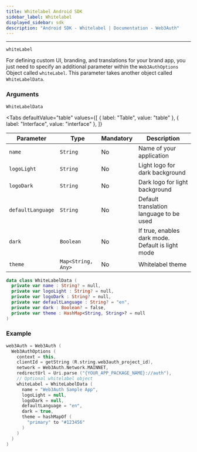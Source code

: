 ```yaml
---
title: Whitelabel Android SDK
sidebar_label: Whitelabel
displayed_sidebar: sdk
description: "Android SDK - Whitelabel | Documentation - Web3Auth"
---
```



---

`whiteLabel`

For defining custom UI, branding, and translations for your brand app, you just need to specify an additional parameter within the `Web3AuthOptions`
Object called `whiteLabel`. This parameter takes another object called `WhiteLabelData`.

### Arguments

`WhiteLabelData`

<Tabs
  defaultValue="table"
  values={[
    { label: "Table", value: "table" },
    { label: "Interface", value: "interface" },
  ]}
>

<TabItem value="table">

| Parameter         | Type               | Mandatory | Description                                       |
| ----------------- | ------------------ | --------- | ------------------------------------------------- |
| `name`            | `String`           | No        | Name of your application                          |
| `logoLight`       | `String`           | No        | Light logo for dark background                    |
| `logoDark`        | `String`           | No        | Dark logo for light background                    |
| `defaultLanguage` | `String`           | No        | Default translation language to be used           |
| `dark`            | `Boolean`          | No        | If true, enables dark mode. Default is light mode |
| `theme`           | `Map<String, Any>` | No        | Whitelabel theme                                  |

</TabItem>

<TabItem value="interface">

```kotlin
data class WhiteLabelData (
  private var name : String? = null,
  private var logoLight : String? = null,
  private var logoDark : String? = null,
  private var defaultLanguage : String? = "en",
  private var dark : Boolean? = false,
  private var theme : HashMap<String, String>? = null
)
```

</TabItem>

</Tabs>

### Example

```kotlin
web3Auth = Web3Auth (
  Web3AuthOptions (
    context = this,
    clientId = getString (R.string.web3auth_project_id),
    network = Web3Auth.Network.MAINNET,
    redirectUrl = Uri.parse ("{YOUR_APP_PACKAGE_NAME}://auth"),
    // Optional whitelabel object
    whiteLabel = WhiteLabelData (
      name = "Web3Auth Sample App",
      logoLight = null,
      logoDark = null,
      defaultLanguage = "en",
      dark = true,
      theme = hashMapOf (
        "primary" to "#123456"
      )
    )
  )
)
```
